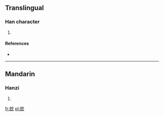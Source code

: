 ==Translingual==

===Han character===
{{Han char|rn=76|rad=欠|as=07|sn=11|four=3778<sub>2</sub>|canj=戈戈弓人 (IINO)}}

# {{defn|Han|sort=欠07}}

====References====
* {{Han ref|kx=0568.010|dkj=16084|dj=0956.140|hdz=32140.100|uh=6B34|ud=27444|bh=D1F9|bd=53753}}

----

==Mandarin==

===Hanzi===
{{cmn-hanzi|pin=[[láng]] ([[lang2]])|wg=lang<sup>2</sup>}}

# {{defn|lang=cmn|sort=欠07}}

[[fr:欴]]
[[pl:欴]]